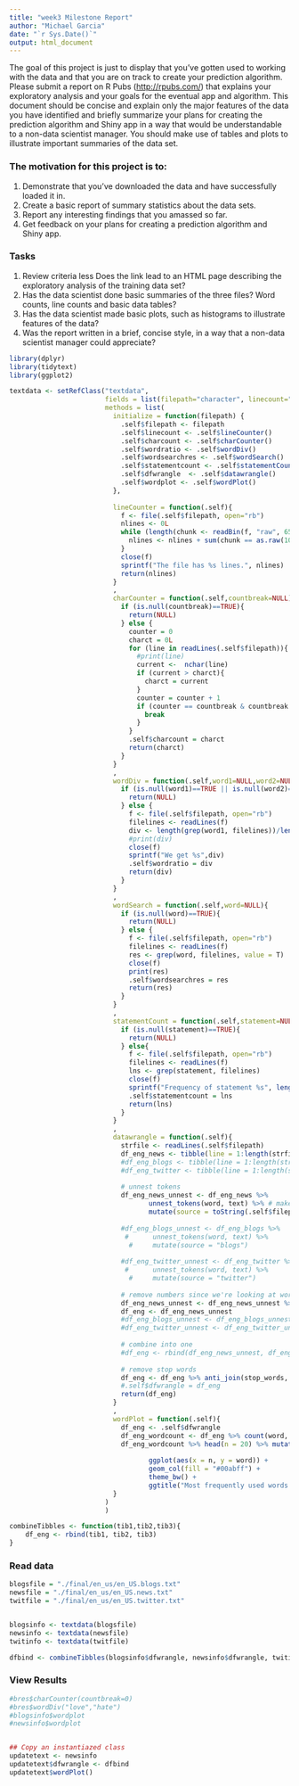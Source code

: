 ```yaml
---
title: "week3 Milestone Report"
author: "Michael Garcia"
date: "`r Sys.Date()`"
output: html_document
---
```


The goal of this project is just to display that you've gotten used to working with the data and that you are on track to create your prediction algorithm. Please submit a report on R Pubs (<http://rpubs.com/>) that explains your exploratory analysis and your goals for the eventual app and algorithm. This document should be concise and explain only the major features of the data you have identified and briefly summarize your plans for creating the prediction algorithm and Shiny app in a way that would be understandable to a non-data scientist manager. You should make use of tables and plots to illustrate important summaries of the data set.

### The motivation for this project is to:

1.  Demonstrate that you've downloaded the data and have successfully loaded it in.
2.  Create a basic report of summary statistics about the data sets.
3.  Report any interesting findings that you amassed so far.
4.  Get feedback on your plans for creating a prediction algorithm and Shiny app.

### Tasks

1.  Review criteria less Does the link lead to an HTML page describing the exploratory analysis of the training data set?
2.  Has the data scientist done basic summaries of the three files? Word counts, line counts and basic data tables?
3.  Has the data scientist made basic plots, such as histograms to illustrate features of the data?
4.  Was the report written in a brief, concise style, in a way that a non-data scientist manager could appreciate?

```r
library(dplyr)
library(tidytext)
library(ggplot2)
```

```r
textdata <- setRefClass("textdata",
                        fields = list(filepath="character", linecount="ANY", charcount="ANY", wordratio="ANY", wordsearchres="ANY", statementcount="ANY", dfwrangle="ANY", wordplot="ANY"), 
                        methods = list(
                          initialize = function(filepath) {
                            .self$filepath <- filepath
                            .self$linecount <- .self$lineCounter()
                            .self$charcount <- .self$charCounter()
                            .self$wordratio <- .self$wordDiv()
                            .self$wordsearchres <- .self$wordSearch()
                            .self$statementcount <- .self$statementCount()
                            .self$dfwrangle  <- .self$datawrangle()
                            .self$wordplot <- .self$wordPlot()
                          },
                          
                          lineCounter = function(.self){
                            f <- file(.self$filepath, open="rb")
                            nlines <- 0L
                            while (length(chunk <- readBin(f, "raw", 65536)) > 0){
                              nlines <- nlines + sum(chunk == as.raw(10L))
                            }
                            close(f)
                            sprintf("The file has %s lines.", nlines)
                            return(nlines)
                          }
                          ,
                          charCounter = function(.self,countbreak=NULL){
                            if (is.null(countbreak)==TRUE){
                              return(NULL)
                            } else {
                              counter = 0
                              charct = 0L
                              for (line in readLines(.self$filepath)){
                                #print(line)
                                current <-  nchar(line)
                                if (current > charct){
                                  charct = current
                                }
                                counter = counter + 1
                                if (counter == countbreak & countbreak !=0){
                                  break
                                } 
                              }
                              .self$charcount = charct
                              return(charct)
                            }
                          }
                          ,
                          wordDiv = function(.self,word1=NULL,word2=NULL){
                            if (is.null(word1)==TRUE || is.null(word2)==TRUE){
                              return(NULL)
                            } else {
                              f <- file(.self$filepath, open="rb")
                              filelines <- readLines(f)
                              div <- length(grep(word1, filelines))/length(grep(word2, filelines))
                              #print(div)
                              close(f)
                              sprintf("We get %s",div)
                              .self$wordratio = div
                              return(div)
                            }
                          }
                          ,
                          wordSearch = function(.self,word=NULL){
                            if (is.null(word)==TRUE){
                              return(NULL)
                            } else {
                              f <- file(.self$filepath, open="rb")
                              filelines <- readLines(f)
                              res <- grep(word, filelines, value = T)
                              close(f)
                              print(res)
                              .self$wordsearchres = res
                              return(res)
                            }
                          }
                          ,
                          statementCount = function(.self,statement=NULL){
                            if (is.null(statement)==TRUE){
                              return(NULL)
                            } else{
                              f <- file(.self$filepath, open="rb")
                              filelines <- readLines(f)
                              lns <- grep(statement, filelines)
                              close(f)
                              sprintf("Frequency of statement %s", length(lns))
                              .self$statementcount = lns
                              return(lns)
                            }
                          }
                          ,
                          datawrangle = function(.self){
                            strfile <- readLines(.self$filepath)
                            df_eng_news <- tibble(line = 1:length(strfile), text = strfile)
                            #df_eng_blogs <- tibble(line = 1:length(str_eng_blogs), text = str_eng_blogs)
                            #df_eng_twitter <- tibble(line = 1:length(str_eng_twitter), text = str_eng_twitter)
                            
                            # unnest tokens
                            df_eng_news_unnest <- df_eng_news %>% 
                                   unnest_tokens(word, text) %>% # makes lowercase
                                   mutate(source = toString(.self$filepath))
                            
                            #df_eng_blogs_unnest <- df_eng_blogs %>% 
                             #      unnest_tokens(word, text) %>% 
                              #     mutate(source = "blogs")
                            
                            #df_eng_twitter_unnest <- df_eng_twitter %>% 
                             #      unnest_tokens(word, text) %>% 
                              #     mutate(source = "twitter")
                            
                            # remove numbers since we're looking at words
                            df_eng_news_unnest <- df_eng_news_unnest %>% filter(!grepl("[0-9]", word))
                            df_eng <- df_eng_news_unnest
                            #df_eng_blogs_unnest <- df_eng_blogs_unnest %>% filter(!grepl("[0-9]", word))
                            #df_eng_twitter_unnest <- df_eng_twitter_unnest %>% filter(!grepl("[0-9]", word))
                            
                            # combine into one
                            #df_eng <- rbind(df_eng_news_unnest, df_eng_blogs_unnest, df_eng_twitter_unnest)
                            
                            # remove stop words
                            df_eng <- df_eng %>% anti_join(stop_words, by = "word")
                            #.self$dfwrangle = df_eng
                            return(df_eng)
                          }
                          ,
                          wordPlot = function(.self){
                            df_eng <- .self$dfwrangle
                            df_eng_wordcount <- df_eng %>% count(word, sort = TRUE)     
                            df_eng_wordcount %>% head(n = 20) %>% mutate(word = reorder(word, n)) %>% 
                                   
                                   ggplot(aes(x = n, y = word)) +
                                   geom_col(fill = "#00abff") +
                                   theme_bw() +
                                   ggtitle("Most frequently used words in the English language")
                          }
                        )
                        )

combineTibbles <- function(tib1,tib2,tib3){
    df_eng <- rbind(tib1, tib2, tib3)
}


```


### Read data
```r
blogsfile = "./final/en_us/en_US.blogs.txt"
newsfile = "./final/en_us/en_US.news.txt"
twitfile = "./final/en_us/en_US.twitter.txt"


blogsinfo <- textdata(blogsfile)
newsinfo <- textdata(newsfile)
twitinfo <- textdata(twitfile)
```


```r

dfbind <- combineTibbles(blogsinfo$dfwrangle, newsinfo$dfwrangle, twitinfo$dfwrangle)

```



### View Results
```r
#bres$charCounter(countbreak=0)
#bres$wordDiv("love","hate")
#blogsinfo$wordplot
#newsinfo$wordplot


## Copy an instantiazed class
updatetext <- newsinfo
updatetext$dfwrangle <- dfbind
updatetext$wordPlot()


```
























